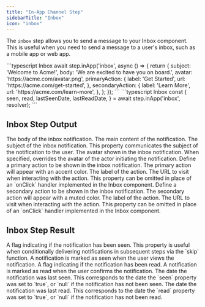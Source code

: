 ```yaml
---
title: "In-App Channel Step"
sidebarTitle: "Inbox"
icon: "inbox"
---
```


The `inbox` step allows you to send a message to your Inbox component. This is useful when you need to send a message to a user's inbox, such as a mobile app or web app.

<RequestExample>
    ```typescript Inbox
    await step.inApp('inbox', async () => {
        return {
          subject: 'Welcome to Acme!',
          body: 'We are excited to have you on board.',
          avatar: 'https://acme.com/avatar.png',
          primaryAction: {
            label: 'Get Started',
            url: 'https://acme.com/get-started',
          },
          secondaryAction: {
            label: 'Learn More',
            url: 'https://acme.com/learn-more',
          },
        };
    });
    ```
</RequestExample>

<ResponseExample>
    ```typescript Inbox
    const {
        seen,
        read,
        lastSeenDate,
        lastReadDate,
    } = await step.inApp('inbox', resolver);
    ```
</ResponseExample>

## Inbox Step Output

<ParamField path="body" type="string" required>
  The body of the inbox notification. The main content of the notification.
</ParamField>
<ParamField path="subject" type="string">
  The subject of the inbox notification. This property communicates the subject of the notification to the user.
</ParamField>
<ParamField path="avatar" type="string">
  The avatar shown in the inbox notification. When specified, overrides the avatar of the actor initiating the notification.
</ParamField>
<ParamField path="primaryAction" type="object">
  Define a primary action to be shown in the inbox notification. The primary action will appear with an accent color.
  <Expandable title="properties" defaultOpen>
    <ParamField path="label" type="string" required>
        The label of the action.
    </ParamField>
    <ParamField path="url" type="string">
        The URL to visit when interacting with the action. This property can be omitted in place of an `onClick` handler implemented in the Inbox component.
    </ParamField>
  </Expandable>
</ParamField>
<ParamField path="secondaryAction" type="object">
  Define a secondary action to be shown in the inbox notification. The secondary action will appear with a muted color.
  <Expandable title="properties" defaultOpen>
    <ParamField path="label" type="string" required>
        The label of the action.
    </ParamField>
    <ParamField path="url" type="string">
        The URL to visit when interacting with the action. This property can be omitted in place of an `onClick` handler implemented in the Inbox component.
    </ParamField>
  </Expandable>
</ParamField>

## Inbox Step Result

<ParamField path="seen" type="boolean" required>
  A flag indicating if the notification has been seen. This property is useful when conditionally delivering notifications in subsequent steps via the `skip` function. A notification is marked as seen when the user views the notification.
</ParamField>
<ParamField path="read" type="boolean" required>
  A flag indicating if the notification has been read. A notification is marked as read when the user confirms the notification.
</ParamField>
<ParamField path="lastSeenDate" type="date | null" required>
  The date the notification was last seen. This corresponds to the date the `seen` property was set to `true`, or `null` if the notification has not been seen.
</ParamField>
<ParamField path="lastReadDate" type="date | null" required>
  The date the notification was last read. This corresponds to the date the `read` property was set to `true`, or `null` if the notification has not been read.
</ParamField>
